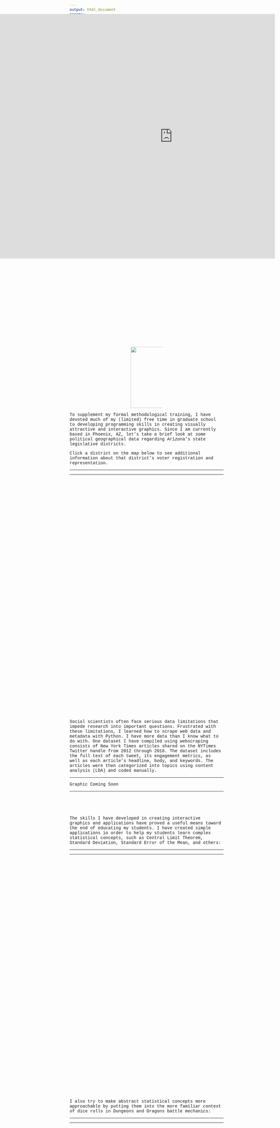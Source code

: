 ```yaml
---
output: html_document
params: 
    set_title: "Data Visualization"
title: "`r params$set_title`"
---
```


<!-- Load an icon library -->
<link rel="stylesheet" href="https://cdnjs.cloudflare.com/ajax/libs/font-awesome/4.7.0/css/font-awesome.min.css">
<!-- style -->
<link rel="stylesheet" href="style.css" type="text/css">
<!-- header -->
<div class="flex-container">
<div class="topnav"><a href="index.html"><i class="fa fa-lg fa-exclamation-circle"></i> joseph broad</a>
  <a href="teaching.html">teaching</a>
  <a href="data.html">data</a>
  <a href="https://www.dropbox.com/s/kyw2nyk7o27fwwy/jbroadcv0419.pdf?dl=0">cv</a>
  <div class="topnav-right"><a href="https://www.linkedin.com/in/joseph-broad-557071a9/"><i class="fa fa-lg fa-linkedin"></i></a>
    <a href="https://twitter.com/therealjoebroad"><i class="fa fa-lg fa-twitter"></i></a>
    <a href="https://github.com/jbroad"><i class="fa fa-lg fa-github"></i></a>
    <a href="mailto:jbroad@ucdavis.edu"><i class="fa fa-lg fa-envelope"></i></a>
    </div>
</div>
</div>

<!-- Programs I know -->
<div class="flex-container" style = "margin-top: 45px;">
  <div class="box">
  <img src = "images/meme.jpg" width="500"><br>
  <!-- intentionally left blank -->
  
  ***
  <p><font face = "courier">I consider myself an expert in googling how to use the following programs and packages:</p>
  ***
</div>
</div>
<div class="flex-container" style = "margin-top: 2px; padding-left:300px; padding-right:300px;">
  <div class="box"><img src="images/stata15.png" width="120"></div>
  <div class="box"><img src="images/rtest.png" width="120"></div>
  <div class="box"><img src="images/python.png" width="120"></div>
</div>
</div>
<div class="flex-container" style = "padding-top: 10px; padding-left:200px; padding-right:200px;">
  <div class="box"><img src="images/r-packages.png" width="200"></div>
</div>
</div>

<!-- Maps App -->
<div class="flex-container">
  <div class="box">
  <p><font face = "courier">To supplement my formal methodological training, I have devoted much of my (limited) free time in graduate school to developing programming skills in creating visually attractive and interactive graphics. Since I am currently based in Phoenix, AZ, let's take a brief look at some political geographical data regarding Arizona's state legislative districts.
  
  Click a district on the map below to see additional information about that district's voter registration and representation.
  </p>
***
<iframe src ="https://josephbroad.shinyapps.io/shiny/"
  style="border: 1px; 
  position:absolute;top:0px;left:0px;
  margin-top:100px;
  overflow:hidden;
  width: 80vw; 
  height: 800px;"/>
</iframe>
***
</div>
</div>

<!-- Data Scraping -->
<div class="flex-container" style = "margin-top: 800px;">
  <div class="box">
  <p><font face = "courier">
  Social scientists often face serious data limitations that impede research into important questions. Frustrated with these limitations, I learned how to scrape web data and metadata with Python. I have more data than I know what to do with. One dataset I have compiled using webscraping consists of New York Times articles shared on the NYTimes Twitter handle from 2012 through 2018. The dataset includes the full text of each tweet, its engagement metrics, as well as each article's headline, body, and keywords. The articles were then categorized into topics using content analysis (LDA) and coded manually.
  </p>
***
Graphic Coming Soon

***
</div>
</div>

<!-- Statistics App -->
<div class="flex-container" style = "margin-top: 80px;">
  <div class="box">
  <p><font face = "courier">
  The skills I have developed in creating interactive graphics and applications have proved a useful means toward the end of educating my students. I have created simple applications in order to help my students learn complex statistical concepts, such as Central Limit Theorem, Standard Deviation, Standard Error of the Mean, and others:
  </p>
***
<iframe src ="https://josephbroad.shinyapps.io/stats/"
  style="border: 1px; 
  position:absolute;top:0px;left:100px;
  margin-top:100px;
  margin-left: auto;
  overflow:hidden;
  width: 60vw; 
  height: 800px;"/>
</iframe>
***
</div>
</div>

<!-- Dungeons and Dragons Calc -->
<div class="flex-container" style = "margin-top:800px;">
  <div class="box">
  <p><font face = "courier">
  I also try to make abstract statistical concepts more approachable by putting them into the more familiar context of dice rolls in Dungeons and Dragons battle mechanics:
  </p>
***
<iframe src ="https://josephbroad.shinyapps.io/dndstats/"
  style="border: 1px; 
  position:absolute;top:0px;left:auto; right:auto;
  margin-top:100px;
  overflow:hidden;
  width: 70vw; 
  height: 800px;"/>
</iframe>
***
</div>
</div>


